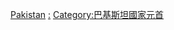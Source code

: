 {{Commonscat|Presidents of Pakistan}}

[[Category:亚洲各国总统|Pakistan]]
[[Category:巴基斯坦政府官员|:]]
[[Category:巴基斯坦國家元首|Category:巴基斯坦國家元首]]
